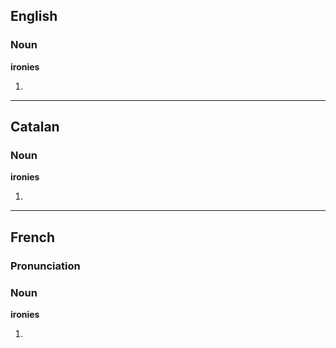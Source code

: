 ==English==

===Noun===
'''ironies'''

# {{plural of|irony}}

----

==Catalan==

===Noun===
'''ironies''' {{f}}

# {{plural of|ironia|lang=Catalan}}

----

==French==

===Pronunciation===
{{IPA|/i.ʁɔ.ni/|lang=fr}}

===Noun===
'''ironies''' {{f}}

# {{plural of|ironie|lang=French}}